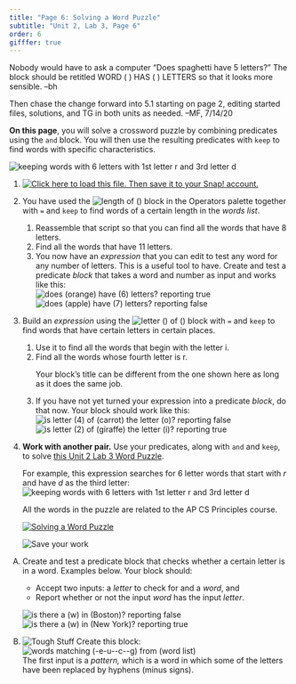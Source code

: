 ```yaml
---
title: "Page 6: Solving a Word Puzzle"
subtitle: "Unit 2, Lab 3, Page 6"
order: 6
gifffer: true
---
```


::: todo
<p>Nobody would have to ask a computer "Does spaghetti have 5 letters?"
The block should be retitled WORD ( ) HAS ( ) LETTERS so that it looks
more sensible. --bh</p>

<p>Then chase the change forward into 5.1 starting on page 2, editing
started files, solutions, and TG in both units as needed. --MF,
7/14/20</p>
:::

::: learn
<p><strong>On this page</strong>, you will solve a crossword puzzle by
combining predicates using the `and` block. You will then use
the resulting predicates with `keep` to find words with
specific characteristics.</p>

<img src="/img/2-complexity/radiux.png" title="keeping words with 6 letters with 1st letter r and 3rd letter d" alt="keeping words with 6 letters with 1st letter r and 3rd letter d" class="ms-4"/>
:::

::: {#first .forYouToDo}
<ol>

<li><a class="run" href="/prog/2-complexity/U2L3-WordPuzzleSolver.xml" target="_blank"><img src="/img/icons/load-save.png" title="Click here to load this file. Then save it to your Snap! account." alt="Click here to load this file. Then save it to your Snap! account." class="inline"/></a></li>

<li>

You have used the
<img src="/img/blocks/length-of-blank-operator.png" title="length of ()" alt="length of ()" class="inline"/>
block in the Operators palette together with `=` and
`keep` to find words of a certain length in the <var>words
list</var>.

<ol>

<li>Reassemble that script so that you can find all the words that have
8 letters.</li>

<li>Find all the words that have 11 letters.</li>

<li>You now have an <em>expression</em> that you can edit to test any
word for any number of letters. This is a useful tool to have. Create
and test a predicate <em>block</em> that takes a word and number as
input and works like this:<br />
<img src="/img/2-complexity/does-orange-6-letters-true.png" title="does (orange) have (6) letters? reporting true" alt="does (orange) have (6) letters? reporting true" class="ms-4"/>
<img src="/img/2-complexity/does-apple-7-letters-false.png" title="does (apple) have (7) letters? reporting false" alt="does (apple) have (7) letters? reporting false" class="ms-4"/></li>

</ol>

</li>

<li>

Build an <em>expression</em> using the
<img src="/img/blocks/letter-blank-of-blank.png" title="letter () of ()" alt="letter () of ()" class="inline"/>
block with `=` and `keep` to find words that have
certain letters in certain places.

<ol>

<li>Use it to find all the words that begin with the letter i.</li>

<li>Find all the words whose fourth letter is r.</li>

::: sidenote
Your block's title can be different from the one shown here as long as
it does the same job.
:::

<li>If you have not yet turned your expression into a predicate
<em>block</em>, do that now. Your block should work like this: <br />
<img src="/img/2-complexity/is-letter-4-of-carrot-o-reporting-false.png" title="is letter (4) of (carrot) the letter (o)? reporting false" alt="is letter (4) of (carrot) the letter (o)? reporting false" class="ms-4"/>
<img src="/img/2-complexity/is-letter-2-of-giraffe-i-reporting-true.png" title="is letter (2) of (giraffe) the letter (i)? reporting true" alt="is letter (2) of (giraffe) the letter (i)? reporting true" class="ms-4"/></li>

</ol>

</li>

<li>

<strong>Work with another pair.</strong> Use your predicates, along with
`and` and `keep`, to solve
<a href="https://drive.google.com/open?id=1x8ShDe58qUQJDK8n97xoQGY4J4rw9aDsJCmkY-6SQc0" target="_blank" title="Solving a Word Puzzle">this
Unit 2 Lab 3 Word Puzzle</a>.<br />

::: endnote


For example, this expression searches for 6 letter words that start with
<var>r</var> and have <var>d</var> as the third letter:
<img src="/img/2-complexity/radiux.png" title="keeping words with 6 letters with 1st letter r and 3rd letter d" alt="keeping words with 6 letters with 1st letter r and 3rd letter d" class="ms-4"/>
:::

::: AP-only
::: vocab
<p>All the words in the puzzle are related to the AP CS Principles
course.</p>
:::
:::

<a class="run" href="https://drive.google.com/open?id=1x8ShDe58qUQJDK8n97xoQGY4J4rw9aDsJCmkY-6SQc0" target="_blank"><img src="/img/2-complexity/crossword.jpg" title="Solving a Word Puzzle" alt="Solving a Word Puzzle" class="ms-4"/></a>

</li>

<img src="/img/icons/save-now.png" title="Save your work" alt="Save your work" class="float-end"/>

</ol>
:::

::: takeItFurther
<ol type="A">

<li>

Create and test a predicate block that checks whether a certain letter
is in a word. Examples below. Your block should:

<ul>

<li>Accept two inputs: a <var>letter</var> to check for and a
<var>word</var>, and</li>

<li>Report whether or not the input <var>word</var> has the input
<var>letter</var>.</li>

</ul>

<img src="/img/2-complexity/is-w-in-boston-reporting-false.png" title="is there a (w) in (Boston)? reporting false" alt="is there a (w) in (Boston)? reporting false" class="ms-4"/>
<img src="/img/2-complexity/is-w-in-new-york-reporting-true.png" title="is there a (w) in (New York)? reporting true" alt="is there a (w) in (New York)? reporting true" class="ms-4"/>

</li>

<li><img src="/img/icons/tough-stuff-mini.png" title="Tough Stuff" alt="Tough Stuff" class="inline"/>
Create this block:<br />
<img src="/img/2-complexity/pattern-matcher.png" title="words matching (-e-u--c--g) from (word list)" alt="words matching (-e-u--c--g) from (word list)" class="ms-4"/><br />
The first input is a <em>pattern,</em> which is a word in which some of
the letters have been replaced by hyphens (minus
signs).<!--  The hard part will be to write a helper<br />
<img src="/img/2-complexity/does-word-match-pattern.png" alt="does word (foo) match pattern (f-o) ?" title="does word (foo) match pattern (f-o) ?"><br />
that checks whether each letter in the pattern is either the same as the corresponding letter of the input word or a hyphen. --></li>

</ol>
:::
